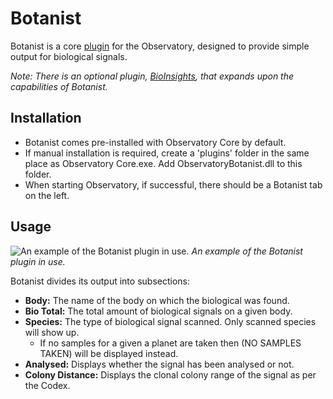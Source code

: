 # Botanist

Botanist is a core [plugin](/plugins) for the Observatory, designed to provide simple output for biological signals.

*Note: There is an optional plugin, [BioInsights](/plugins/thirdparty/bioinsights), that expands upon the capabilities of Botanist.*


## Installation

  * Botanist comes pre-installed with Observatory Core by default.
  * If manual installation is required, create a 'plugins' folder in the same place as Observatory Core.exe. Add ObservatoryBotanist.dll to this folder.
  * When starting Observatory, if successful, there should be a Botanist tab on the left.

## Usage


![An example of the Botanist plugin in use.](../../public/botanist-example.png)
*An example of the Botanist plugin in use.*

Botanist divides its output into subsections: 

  * **Body:** The name of the body on which the biological was found.
  * **Bio Total:** The total amount of biological signals on a given body.
  * **Species:** The type of biological signal scanned. Only scanned species will show up.
    * If no samples for a given a planet are taken then (NO SAMPLES TAKEN) will be displayed instead.
  * **Analysed:** Displays whether the signal has been analysed or not.
  * **Colony Distance:** Displays the clonal colony range of the signal as per the Codex.


